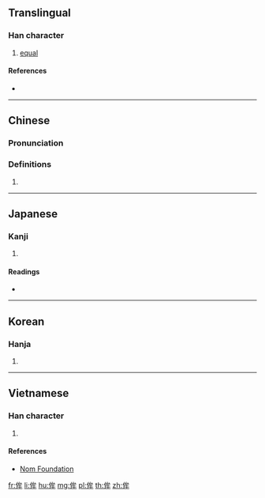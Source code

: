 ==Translingual==

===Han character===
{{Han char|rn=9|rad=人|as=06|sn=8|four=23250|canj=OIHQ|ids=⿰亻牟}}

# [[equal]]

====References====
* {{Han ref|kx=0102.080|dkj=00597|dj=0216.070|hdz=10154.130|uh=4F94|ud=20372|bh=CBC6|bd=52166}}

----

==Chinese==
{{zh-forms}}

===Pronunciation===
{{zh-pron
|m=móu
|c=mau4
|mc=y
|oc=y
|ma=
|cat=a
}}

===Definitions===
# {{rfdef|lang=zh}}

----

==Japanese==

===Kanji===
{{ja-kanji|grade=|rs=人06}}

# {{defn|lang=ja|sort=人06}}

====Readings====
* {{ja-readings|on=[[ぼう]] (bō), [[む]] (mu)|kun=[[ひとしい]] (hitoshii), [[そろう]] (sorou), [[したがう]] (shitagau), [[つとめる]] (tsutomeru), [[とる]] (toru), [[はかる]] (hakaru)}}

----

==Korean==

===Hanja===
{{ko-hanja|hangeul=모|rv=mo|mr=mo}}

# {{defn|lang=ko|sort=人06}}

----

==Vietnamese==

===Han character===
{{vi-hantu|[[mầu]], [[mâu]]|rs=人06}}

# {{defn|lang=vi|sort=人06}}

====References====
* [http://nomfoundation.org/common/nom_details.php?codepoint=4f94 Nom Foundation]

[[fr:侔]]
[[li:侔]]
[[hu:侔]]
[[mg:侔]]
[[pl:侔]]
[[th:侔]]
[[zh:侔]]